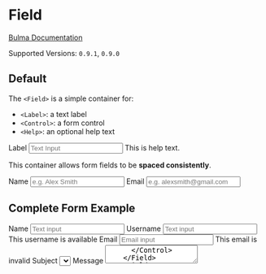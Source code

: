 


<Meta title="Form/Field" component={Field} />

# Field

[Bulma Documentation](https://bulma.io/documentation/form/general/#form-field)

Supported Versions: `0.9.1`, `0.9.0`

## Default

The `<Field>` is a simple container for:

- `<Label>`: a text label
- `<Control>`: a form control
- `<Help>`: an optional help text

<Canvas>
  <Story name="Default">
    <Field>
      <Label>Label</Label>
      <Control>
        <Input placeholder="Text Input" />
      </Control>
      <Help>This is help text.</Help>
    </Field>
  </Story>
</Canvas>

This container allows form fields to be **spaced consistently**.

<Canvas>
  <Story name="Spaced Fields">
    <Field>
      <Label>Name</Label>
      <Control>
        <Input placeholder="e.g. Alex Smith" />
      </Control>
    </Field>
    <Field>
      <Label>Email</Label>
      <Control>
        <Input type="email" placeholder="e.g. alexsmith@gmail.com" />
      </Control>
    </Field>
  </Story>
</Canvas>

## Complete Form Example

<Canvas>
  <Story name="Form Example">
    <Field>
      <Label>Name</Label>
      <Control>
        <Input placeholder="Text input" />
      </Control>
    </Field>
    <Field>
      <Label>Username</Label>
      <Control iconsLeft iconsRight>
        <Input color="success" placeholder="Text input" />
        <Icon size="small" align="left">
          <FontAwesomeIcon icon={faUser} />
        </Icon>
        <Icon size="small" align="right">
          <FontAwesomeIcon icon={faCheck} />
        </Icon>
      </Control>
      <Help color="success">This username is available</Help>
    </Field>
    <Field>
      <Label>Email</Label>
      <Control iconsLeft iconsRight>
        <Input type="email" color="danger" placeholder="Email input" />
        <Icon size="small" align="left">
          <FontAwesomeIcon icon={faEnvelope} />
        </Icon>
        <Icon size="small" align="right">
          <FontAwesomeIcon icon={faExclamationTriangle} />
        </Icon>
      </Control>
      <Help color="danger">This email is invalid</Help>
    </Field>
    <Field>
      <Label>Subject</Label>
      <Control>
        <Select>
          <Select.Content>
            <Select.Option>Select dropdown</Select.Option>
            <Select.Option>With options</Select.Option>
          </Select.Content>
        </Select>
      </Control>
    </Field>
    <Field>
      <Label>Message</Label>
      <Control>
        <Textarea placeholder="Textarea" />
      </Control>
    </Field>
    <Field>
      <Control>
        <Checkbox>
          <input type="checkbox" />
          <span>{' I agree to the '}<a>{'terms and conditions'}</a></span>
        </Checkbox>
      </Control>
    </Field>
    <Field>
      <Control>
        <Radio>
          <input type="radio" name="answer" />
          <span>{' Yes'}</span>
        </Radio>
        <Radio>
          <input type="radio" name="answer" />
          <span>{' No'}</span>
        </Radio>
      </Control>
    </Field>
    <Field grouped>
      <Control>
        <Button color="link">Submit</Button>
      </Control>
      <Control>
        <Button color="link" light>Cancel</Button>
      </Control>
    </Field>
  </Story>
</Canvas>

## Disabled Form

You can disable part or a whole form by wrapping a set of controls in a `<fieldset>` with the `disabled` prop.

<Canvas>
  <Story name="Disabled Form">
    <fieldset disabled>
      <Field>
        <Label>Name</Label>
        <Control>
          <Input placeholder="e.g. Alex Smith" />
        </Control>
      </Field>
      <Field>
        <Label>Email</Label>
        <Control>
          <Input type="email" placeholder="e.g. alexsmith@gmail.com" />
        </Control>
      </Field>
    </fieldset>
  </Story>
</Canvas>

## Field Props

<ArgsTable of={Field} />

## Field.Label Props

<ArgsTable of={Field.Label} />

## Field.Label Props

<ArgsTable of={Field.Label} />

